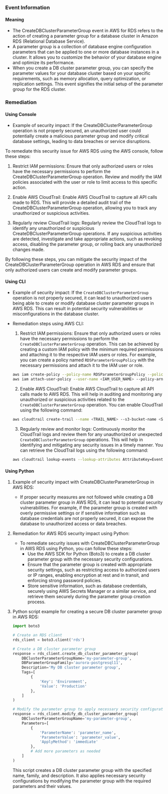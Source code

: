 
### Event Information

#### Meaning

- The CreateDBClusterParameterGroup event in AWS for RDS refers to the action of creating a parameter group for a database cluster in Amazon RDS (Relational Database Service).
- A parameter group is a collection of database engine configuration parameters that can be applied to one or more database instances in a cluster. It allows you to customize the behavior of your database engine and optimize its performance.
- When you create a DB cluster parameter group, you can specify the parameter values for your database cluster based on your specific requirements, such as memory allocation, query optimization, or replication settings. This event signifies the initial setup of the parameter group for the RDS cluster.

### Remediation

#### Using Console

- Example of security impact: If the CreateDBClusterParameterGroup operation is not properly secured, an unauthorized user could potentially create a malicious parameter group and modify critical database settings, leading to data breaches or service disruptions.

To remediate this security issue for AWS RDS using the AWS console, follow these steps:

1. Restrict IAM permissions: Ensure that only authorized users or roles have the necessary permissions to perform the CreateDBClusterParameterGroup operation. Review and modify the IAM policies associated with the user or role to limit access to this specific action.

2. Enable AWS CloudTrail: Enable AWS CloudTrail to capture all API calls made to RDS. This will provide a detailed audit trail of the CreateDBClusterParameterGroup operation, allowing you to track any unauthorized or suspicious activities.

3. Regularly review CloudTrail logs: Regularly review the CloudTrail logs to identify any unauthorized or suspicious CreateDBClusterParameterGroup operations. If any suspicious activities are detected, investigate and take appropriate actions, such as revoking access, disabling the parameter group, or rolling back any unauthorized changes made.

By following these steps, you can mitigate the security impact of the CreateDBClusterParameterGroup operation in AWS RDS and ensure that only authorized users can create and modify parameter groups.

#### Using CLI

- Example of security impact: If the `CreateDBClusterParameterGroup` operation is not properly secured, it can lead to unauthorized users being able to create or modify database cluster parameter groups in AWS RDS. This can result in potential security vulnerabilities or misconfigurations in the database cluster.

- Remediation steps using AWS CLI:
  1. Restrict IAM permissions: Ensure that only authorized users or roles have the necessary permissions to perform the `CreateDBClusterParameterGroup` operation. This can be achieved by creating a custom IAM policy with the minimum required permissions and attaching it to the respective IAM users or roles. For example, you can create a policy named `RDSParameterGroupPolicy` with the necessary permissions and attach it to the IAM user or role.
  
    ```bash
    aws iam create-policy --policy-name RDSParameterGroupPolicy --policy-document file://path/to/policy.json
    aws iam attach-user-policy --user-name <IAM_USER_NAME> --policy-arn <POLICY_ARN>
    ```
  
  2. Enable AWS CloudTrail: Enable AWS CloudTrail to capture all API calls made to AWS RDS. This will help in auditing and monitoring any unauthorized or suspicious activities related to the `CreateDBClusterParameterGroup` operation. You can enable CloudTrail using the following command:
  
    ```bash
    aws cloudtrail create-trail --name <TRAIL_NAME> --s3-bucket-name <S3_BUCKET_NAME> --is-multi-region-trail
    ```
  
  3. Regularly review and monitor logs: Continuously monitor the CloudTrail logs and review them for any unauthorized or unexpected `CreateDBClusterParameterGroup` operations. This will help in identifying and mitigating any security issues in a timely manner. You can retrieve the CloudTrail logs using the following command:
  
    ```bash
    aws cloudtrail lookup-events --lookup-attributes AttributeKey=EventName,AttributeValue=CreateDBClusterParameterGroup
    ```

#### Using Python

1. Example of security impact with CreateDBClusterParameterGroup in AWS RDS:
   - If proper security measures are not followed while creating a DB cluster parameter group in AWS RDS, it can lead to potential security vulnerabilities. For example, if the parameter group is created with overly permissive settings or if sensitive information such as database credentials are not properly secured, it can expose the database to unauthorized access or data breaches.

2. Remediation for AWS RDS security impact using Python:
   - To remediate security issues with CreateDBClusterParameterGroup in AWS RDS using Python, you can follow these steps:
     - Use the AWS SDK for Python (Boto3) to create a DB cluster parameter group with the necessary security configurations.
     - Ensure that the parameter group is created with appropriate security settings, such as restricting access to authorized users or IP ranges, enabling encryption at rest and in transit, and enforcing strong password policies.
     - Store sensitive information, such as database credentials, securely using AWS Secrets Manager or a similar service, and retrieve them securely during the parameter group creation process.

3. Python script example for creating a secure DB cluster parameter group in AWS RDS:
   ```python
   import boto3

   # Create an RDS client
   rds_client = boto3.client('rds')

   # Create a DB cluster parameter group
   response = rds_client.create_db_cluster_parameter_group(
       DBClusterParameterGroupName='my-parameter-group',
       DBParameterGroupFamily='aurora-postgresql11',
       Description='My DB cluster parameter group',
       Tags=[
           {
               'Key': 'Environment',
               'Value': 'Production'
           },
       ]
   )

   # Modify the parameter group to apply necessary security configurations
   response = rds_client.modify_db_cluster_parameter_group(
       DBClusterParameterGroupName='my-parameter-group',
       Parameters=[
           {
               'ParameterName': 'parameter_name',
               'ParameterValue': 'parameter_value',
               'ApplyMethod': 'immediate'
           },
           # Add more parameters as needed
       ]
   )
   ```
   This script creates a DB cluster parameter group with the specified name, family, and description. It also applies necessary security configurations by modifying the parameter group with the required parameters and their values.

